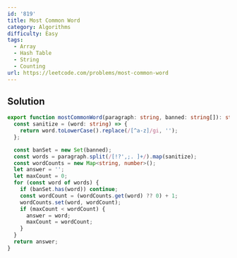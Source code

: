 ```yaml
---
id: '819'
title: Most Common Word
category: Algorithms
difficulty: Easy
tags:
  - Array
  - Hash Table
  - String
  - Counting
url: https://leetcode.com/problems/most-common-word
---
```


## Solution

```typescript showLineNumbers
export function mostCommonWord(paragraph: string, banned: string[]): string {
  const sanitize = (word: string) => {
    return word.toLowerCase().replace(/[^a-z]/gi, '');
  };

  const banSet = new Set(banned);
  const words = paragraph.split(/[!?',;. ]+/).map(sanitize);
  const wordCounts = new Map<string, number>();
  let answer = '';
  let maxCount = 0;
  for (const word of words) {
    if (banSet.has(word)) continue;
    const wordCount = (wordCounts.get(word) ?? 0) + 1;
    wordCounts.set(word, wordCount);
    if (maxCount < wordCount) {
      answer = word;
      maxCount = wordCount;
    }
  }
  return answer;
}
```
